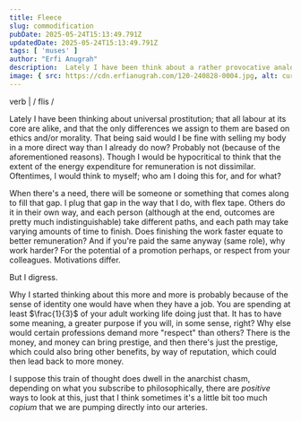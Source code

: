 ```yaml
---
title: Fleece 
slug: commodification 
pubDate: 2025-05-24T15:13:49.791Z
updatedDate: 2025-05-24T15:13:49.791Z
tags: [ 'muses' ]
author: "Erfi Anugrah"
description:  Lately I have been think about a rather provocative analogy, that labour is no different from prostitution.
image: { src: https://cdn.erfianugrah.com/120-240828-0004.jpg, alt: curtains, positionx: 50%, positiony: 20% }
---
```


verb | / flis /

Lately I have been thinking about universal prostitution; that all labour at its core are alike, and that the only differences we assign to them are based on ethics and/or morality. That being said would I be fine with selling my body in a more direct way than I already do now? Probably not (because of the aforementioned reasons). Though I would be hypocritical to think that the extent of the energy expenditure for remuneration is not dissimilar. Oftentimes, I would think to myself; who am I doing this for, and for what?

When there's a need, there will be someone or something that comes along to fill that gap. I plug that gap in the way that I do, with flex tape. Others do it in their own way, and each person (although at the end, outcomes are pretty much indistinguishable) take different paths, and each path may take varying amounts of time to finish. Does finishing the work faster equate to better remuneration? And if you're paid the same anyway (same role), why work harder? For the potential of a promotion perhaps, or respect from your colleagues. Motivations differ.

But I digress. 

Why I started thinking about this more and more is probably because of the sense of identity one would have when they have a job. You are spending at least $\frac{1}{3}$ of your adult working life doing just that. It has to have some meaning, a greater purpose if you will, in some sense, right? Why else would certain professions demand more "respect" than others? There is the money, and money can bring prestige, and then there's just the prestige, which could also bring other benefits, by way of reputation, which could then lead back to more money.

I suppose this train of thought does dwell in the anarchist chasm, depending on what you subscribe to philosophically, there are _positive_ ways to look at this, just that I think sometimes it's a little bit too much _copium_ that we are pumping directly into our arteries.
